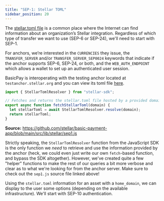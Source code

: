 ```yaml
---
title: "SEP-1: Stellar TOML"
sidebar_position: 20
---
```


The [stellar.toml file](https://developers.stellar.org/docs/issuing-assets/publishing-asset-info#completing-your-stellartoml) is a common place where the Internet can find information about an organization’s Stellar integration. Regardless of which type of transfer we want to use (SEP-6 or SEP-24), we'll need to start with SEP-1.

For anchors, we’re interested in the `CURRENCIES` they issue, the `TRANSFER_SERVER` and/or `TRANSFER_SERVER_SEP0024` keywords that indicate if the anchor supports SEP-6, SEP-24, or both, and the `WEB_AUTH_ENDPOINT` which allows a wallet to set up an authenticated user session.

BasicPay is interoperating with the testing anchor located at `testanchor.stellar.org` and you can view its toml file [here](https://testanchor.stellar.org/.well-known/stellar.toml).

```js title=/src/lib/stellar/sep1.js
import { StellarTomlResolver } from "stellar-sdk";

// Fetches and returns the stellar.toml file hosted by a provided domain.
export async function fetchStellarToml(domain) {
  let stellarToml = await StellarTomlResolver.resolve(domain);
  return stellarToml;
}
```

**Source:** https://github.com/stellar/basic-payment-app/blob/main/src/lib/stellar/sep1.js

Strictly speaking, the `StellarTomlResolver` function from the JavaScript SDK is the only function we _need_ to retrieve and use the information provided by the anchor (heck, we could even just write our own `fetch`-based function, and bypass the SDK altogether). However, we've created quite a few "helper" functions to make the rest of our queries a bit more verbose and clear as to what we're looking for from the anchor server. Make sure to check out the `sep1.js` source file linked above!

Using the `stellar.toml` information for an asset with a `home_domain`, we can display to the user some options (depending on the available infrastructure). We'll start with SEP-10 authentication.
